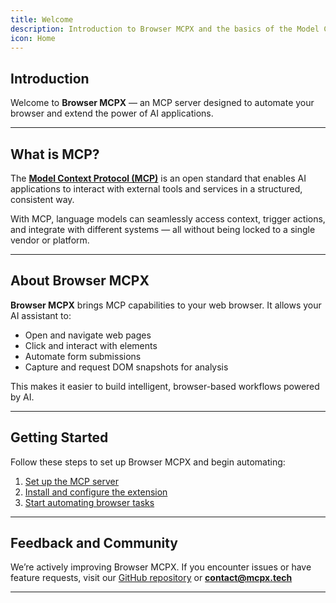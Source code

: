```yaml
---
title: Welcome
description: Introduction to Browser MCPX and the basics of the Model Context Protocol (MCP).
icon: Home
---
```


## Introduction

Welcome to **Browser MCPX** — an MCP server designed to automate your browser and extend the power of AI applications.

---

## What is MCP?

The [**Model Context Protocol (MCP)**](https://modelcontextprotocol.io/) is an open standard that enables AI applications to interact with external tools and services in a structured, consistent way.

With MCP, language models can seamlessly access context, trigger actions, and integrate with different systems — all without being locked to a single vendor or platform.

---

## About Browser MCPX

**Browser MCPX** brings MCP capabilities to your web browser. It allows your AI assistant to:

- Open and navigate web pages
- Click and interact with elements
- Automate form submissions
- Capture and request DOM snapshots for analysis

This makes it easier to build intelligent, browser-based workflows powered by AI.

---

## Getting Started

Follow these steps to set up Browser MCPX and begin automating:

1. [Set up the MCP server](/docs/setup-server)
2. [Install and configure the extension](/docs/setup-extension)
3. [Start automating browser tasks](/docs/start-automating)

---

## Feedback and Community

We’re actively improving Browser MCPX. If you encounter issues or have feature requests, visit our [GitHub repository](https://github.com/Rudra78996/mcpX) or **[contact@mcpx.tech](mailto:contact@mcpx.tech)**

---
